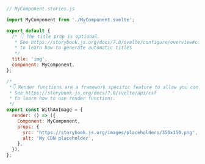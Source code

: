 ```js
// MyComponent.stories.js

import MyComponent from './MyComponent.svelte';

export default {
  /* 👇 The title prop is optional.
   * See https://storybook.js.org/docs/7.0/svelte/configure/overview#configure-story-loading
   * to learn how to generate automatic titles
   */
  title: 'img',
  component: MyComponent,
};

/*
 *👇 Render functions are a framework specific feature to allow you control on how the component renders.
 * See https://storybook.js.org/docs/7.0/svelte/api/csf
 * to learn how to use render functions.
 */
export const WithAnImage = {
  render: () => ({
    Component: MyComponent,
    props: {
      src: 'https://storybook.js.org/images/placeholders/350x150.png',
      alt: 'My CDN placeholder',
    },
  }),
};
```